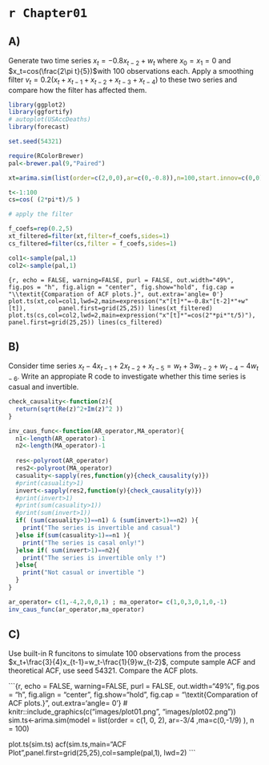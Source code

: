# `r Chapter01`

## A)

Generate two time series $x_t = -0.8x_{t-2}+w_t$ where $x_0 = x_1 = 0$ and $x_t=cos(\frac{2\pi t}{5})$with 100 observations each. Apply a smoothing filter $v_t = 0.2(x_t+x_{t-1}+x_{t-2}+x_{t-3}+x_{t-4})$ to these two series and compare how the filter has affected them.

```{r, echo = FALSE, purl = TRUE, eval = TRUE, warning=FALSE, message=FALSE}
library(ggplot2)
library(ggfortify)
# autoplot(USAccDeaths)
library(forecast)

set.seed(54321)

require(RColorBrewer)
pal<-brewer.pal(9,"Paired")

xt=arima.sim(list(order=c(2,0,0),ar=c(0,-0.8)),n=100,start.innov=c(0,0),n.start=2)

t<-1:100
cs=cos( (2*pi*t)/5 )
```

```{r, echo = FALSE, purl = TRUE, eval = TRUE}
# apply the filter 

f_coefs=rep(0.2,5)
xt_filtered=filter(xt,filter=f_coefs,sides=1)
cs_filtered=filter(cs,filter = f_coefs,sides=1)

col1<-sample(pal,1)
col2<-sample(pal,1)

```

```{r, echo = FALSE, warning=FALSE, purl = FALSE, out.width="49%", fig.pos = "h", fig.align = "center", fig.show="hold", fig.cap = "\\textit{Comparation of ACF plots.}", out.extra='angle= 0'}
plot.ts(xt,col=col1,lwd=2,main=expression("x"[t]*"=-0.8x"[t-2]*"+w"[t]),
        panel.first=grid(25,25))
lines(xt_filtered)
plot.ts(cs,col=col2,lwd=2,main=expression("x"[t]*"=cos(2"*pi*"t/5)"),
        panel.first=grid(25,25))
lines(cs_filtered)
```

## B)

Consider time series $x_t-4x_{t-1}+2x_{t-2}+x_{t-5}=w_t+3w_{t-2}+w_{t-4}-4w_{t-6}$. Write an appropiate R code to investigate whether this time series is casual and invertible.

```{r, echo = FALSE, purl = TRUE, eval = TRUE}
check_causality<-function(z){
  return(sqrt(Re(z)^2+Im(z)^2 ))
}

inv_caus_func<-function(AR_operator,MA_operator){
  n1<-length(AR_operator)-1
  n2<-length(MA_operator)-1
  
  res<-polyroot(AR_operator)
  res2<-polyroot(MA_operator)
  casuality<-sapply(res,function(y){check_causality(y)})
  #print(casuality>1)
  invert<-sapply(res2,function(y){check_causality(y)})
  #print(invert>1)
  #print(sum(casuality>1))
  #print(sum(invert>1))
  if( (sum(casuality>1)==n1) & (sum(invert>1)==n2) ){
    print("The series is invertible and casual")
  }else if(sum(casuality>1)==n1 ){
    print("The series is casal only!")
  }else if( sum(invert>1)==n2){
    print("The series is invertible only !")
  }else{
    print("Not casual or invertible ")
  }
}

ar_operator= c(1,-4,2,0,0,1) ; ma_operator= c(1,0,3,0,1,0,-1)
inv_caus_func(ar_operator,ma_operator)

```


## C)

Use built-in R funcitons to simulate 100 observations from the process $x_t+\frac{3}{4}x_{t-1}=w_t-\frac{1}{9}w_{t-2}$, compute sample ACF and theoretical ACF, use seed 54321. Compare the ACF plots.

```{r, echo = FALSE, warning=FALSE, purl = FALSE, out.width="49%", fig.pos = "h", fig.align = "center", fig.show="hold", fig.cap = "\\textit{Comparation of ACF plots.}", out.extra='angle= 0'}
# knitr::include_graphics(c("images/plot01.png", "images/plot02.png"))
sim.ts<-arima.sim(model = list(order = c(1, 0, 2), ar=-3/4 ,ma=c(0,-1/9) ), n = 100)

plot.ts(sim.ts)
acf(sim.ts,main="ACF Plot",panel.first=grid(25,25),col=sample(pal,1),
    lwd=2)
```




